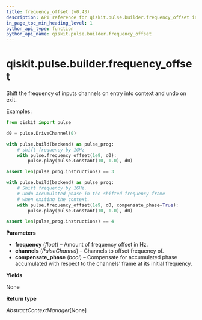 ```yaml
---
title: frequency_offset (v0.43)
description: API reference for qiskit.pulse.builder.frequency_offset in qiskit v0.43
in_page_toc_min_heading_level: 1
python_api_type: function
python_api_name: qiskit.pulse.builder.frequency_offset
---
```


<span id="qiskit-pulse-builder-frequency-offset" />

# qiskit.pulse.builder.frequency\_offset

<Function id="qiskit.pulse.builder.frequency_offset" isDedicatedPage={true} github="https://github.com/qiskit/qiskit/tree/stable/0.24/qiskit/pulse/builder.py" signature="frequency_offset(frequency, *channels, compensate_phase=False)">
  Shift the frequency of inputs channels on entry into context and undo on exit.

  Examples:

  ```python
  from qiskit import pulse

  d0 = pulse.DriveChannel(0)

  with pulse.build(backend) as pulse_prog:
      # shift frequency by 1GHz
      with pulse.frequency_offset(1e9, d0):
          pulse.play(pulse.Constant(10, 1.0), d0)

  assert len(pulse_prog.instructions) == 3

  with pulse.build(backend) as pulse_prog:
      # Shift frequency by 1GHz.
      # Undo accumulated phase in the shifted frequency frame
      # when exiting the context.
      with pulse.frequency_offset(1e9, d0, compensate_phase=True):
          pulse.play(pulse.Constant(10, 1.0), d0)

  assert len(pulse_prog.instructions) == 4
  ```

  **Parameters**

  *   **frequency** (*float*) – Amount of frequency offset in Hz.
  *   **channels** (*PulseChannel*) – Channels to offset frequency of.
  *   **compensate\_phase** (*bool*) – Compensate for accumulated phase accumulated with respect to the channels’ frame at its initial frequency.

  **Yields**

  None

  **Return type**

  *AbstractContextManager*\[None]
</Function>

